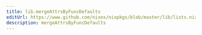 ```yaml
---
title: lib.mergeAttrsByFuncDefaults
editUrl: https://www.github.com/nixos/nixpkgs/blob/master/lib/lists.nix#L81C20
description: mergeAttrsByFuncDefaults
---
```




<LinkCard
    title="Contribute Now!"
    description="API Documentation is done in our source code"
    href="https://www.github.com/nixos/nixpkgs/blob/master/lib/lists.nix#L81C20"
/>


